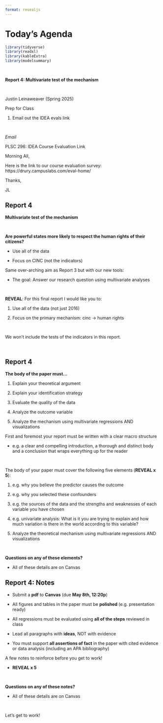 ```yaml
---
format: revealjs
---
```


# Today's Agenda {background-image="Images/background-data_blue_v4.png"}

```r
library(tidyverse)
library(readxl)
library(kableExtra)
library(modelsummary)
```

<br>

::: {.r-fit-text}
**Report 4: Multivariate test of the mechanism**
:::

<br>

::: r-stack
Justin Leinaweaver (Spring 2025)
:::

::: notes
Prep for Class

1. Email out the IDEA evals link

<br>

*Email*

PLSC 296: IDEA Course Evaluation Link

Morning All,

Here is the link to our course evaluation survey: https://drury.campuslabs.com/eval-home/

Thanks,

JL

:::



## Report 4 {background-image="Images/background-slate_v2.png" .center}

::: {.r-fit-text}
**Multivariate test of the mechanism**
:::

<br>

**Are powerful states more likely to respect the human rights of their citizens?**

::: {.fragment}

- Use all of the data

- Focus on CINC (not the indicators)

:::

::: notes

Same over-arching aim as Report 3 but with our new tools:

- The goal: Answer our research question using multivariate analyses

<br>

**REVEAL**: For this final report I would like you to:

1. Use all of the data (not just 2016)

2. Focus on the primary mechanism: cinc -> human rights

<br>

We won't include the tests of the indicators in this report.

<br>



:::



## Report 4 {background-image="Images/background-slate_v2.png" .center}

::: {.r-fit-text}
**The body of the paper must...**
:::

::: {.incremental}
1. Explain your theoretical argument

2. Explain your identification strategy

3. Evaluate the quality of the data

4. Analyze the outcome variable

5. Analyze the mechanism using multivariate regressions AND visualizations
:::

::: notes

First and foremost your report must be written with a clear macro structure

- e.g. a clear and compelling introduction, a thorough and distinct body and a conclusion that wraps everything up for the reader

<br>

The body of your paper must cover the following five elements (**REVEAL x 5**):

1. e.g. why you believe the predictor causes the outcome
    
2. e.g. why you selected these confounders

3. e.g. the sources of the data and the strengths and weaknesses of each variable you have chosen

4. e.g. univariate analysis: What is it you are trying to explain and how much variation is there in the world according to this variable?

5. Analyze the theoretical mechanism using multivariate regressions AND visualizations

<br>

**Questions on any of these elements?**

- All of these details are on Canvas

:::



## Report 4: Notes {background-image="Images/background-slate_v2.png" .center}

::: {.incremental}

- Submit a **pdf** to **Canvas** (due **May 8th, 12:20p**)

- All figures and tables in the paper must be **polished** (e.g. presentation ready)

- All regressions must be evaluated using **all of the steps** reviewed in class

- Lead all paragraphs with **ideas**, NOT with evidence

- You must support **all assertions of fact** in the paper with cited evidence or data analysis (including an APA bibliography)

:::

::: notes

A few notes to reinforce before you get to work!

- **REVEAL x 5**

<br>

**Questions on any of these notes?**

- All of these details are on Canvas

<br>

Let's get to work!
:::






